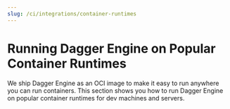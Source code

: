 ```yaml
---
slug: /ci/integrations/container-runtimes
---
```



# Running Dagger Engine on Popular Container Runtimes

We ship Dagger Engine as an OCI image to make it easy to run anywhere you can run containers. This section shows you how to run Dagger Engine on popular container runtimes for dev machines and servers.

<DocCardList className="DocCardList--no-description"/>
